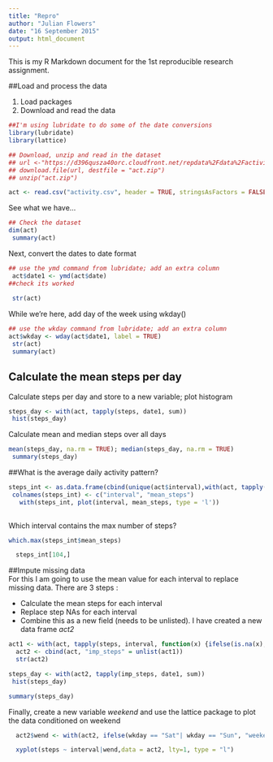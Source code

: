 ```yaml
---
title: "Repro"
author: "Julian Flowers"
date: "16 September 2015"
output: html_document
---
```


This is my R Markdown document for the 1st reproducible research assignment.

##Load and process the data  

1. Load packages  
2. Download and read the data

```r
##I'm using lubridate to do some of the date conversions
library(lubridate) 
library(lattice)

## Download, unzip and read in the dataset
## url <-"https://d396qusza40orc.cloudfront.net/repdata%2Fdata%2Factivity.zip"
## download.file(url, destfile = "act.zip")
## unzip("act.zip")

act <- read.csv("activity.csv", header = TRUE, stringsAsFactors = FALSE)
```

See what we have...

```r
## Check the dataset
dim(act)
 summary(act)
```

Next, convert the dates to date format 

```r
## use the ymd command from lubridate; add an extra column
 act$date1 <- ymd(act$date)
##check its worked
 
 str(act)
```

While we're here, add day of the week using wkday()

```r
## use the wkday command from lubridate; add an extra column
act$wkday <- wday(act$date1, label = TRUE)
 str(act)
 summary(act)
```

## Calculate the mean steps per day  

Calculate steps per day and store to a new variable; plot histogram

```r
steps_day <- with(act, tapply(steps, date1, sum))
 hist(steps_day)
``` 

Calculate mean and median steps over all days

```r
 
mean(steps_day, na.rm = TRUE); median(steps_day, na.rm = TRUE)
 summary(steps_day)
``` 

##What is the average daily activity pattern?

```r
steps_int <- as.data.frame(cbind(unique(act$interval),with(act, tapply(steps, interval, mean, na.rm = TRUE))))
 colnames(steps_int) <- c("interval", "mean_steps")
   with(steps_int, plot(interval, mean_steps, type = 'l'))
 
``` 

Which interval contains the max number of steps?

```r
which.max(steps_int$mean_steps)

  steps_int[104,]
```
 
##Impute missing data  
For this I am going to use the mean value for each interval to replace missing data. There are 3 steps  :

* Calculate the mean steps for each interval  
* Replace step NAs for each interval  
* Combine this as a new field (needs to be unlisted). I have created a new data frame *act2*  



```r
act1 <- with(act, tapply(steps, interval, function(x) {ifelse(is.na(x), mean(x, na.rm = TRUE), x)}))
  act2 <- cbind(act, "imp_steps" = unlist(act1))
  str(act2)
```


```r
steps_day <- with(act2, tapply(imp_steps, date1, sum))
 hist(steps_day)
``` 

```r
summary(steps_day)
``` 
Finally, create a new variable *weekend* and use the lattice package to plot the data conditioned on weekend

```r
  act2$wend <- with(act2, ifelse(wkday == "Sat"| wkday == "Sun", "weekend","weekday"))
```
 
```r
  xyplot(steps ~ interval|wend,data = act2, lty=1, type = "l")
```
